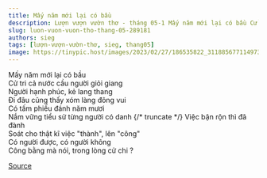 ```yaml
---
title: Mấy năm mới lại có bầu
description: Lượn vượn vườn thơ - tháng 05-1 Mấy năm mới lại có bầu Cử tri cả nước cầu người giỏi giang
slug: luon-vuon-vuon-tho-thang-05-289181
authors: sieg
tags: [lượn-vượn-vườn-thơ, sieg, thang05]
image: https://tinypic.host/images/2023/02/27/186535822_311885677114973_5531299908251301677_n.th.jpg
---
```


Mấy năm mới lại có bầu\
Cử tri cả nước cầu người giỏi giang\
Người hạnh phúc, kẻ lang thang\
Đi đâu cũng thấy xóm làng đông vui\
Có tấm phiếu đánh năm mươi\
Nắm vững tiểu sử từng người có danh
{/* truncate */}
Việc bận rộn thì đã đành\
Soát cho thật kĩ việc "thành", lên "công"\
Có người được, có người không\
Công bằng mà nói, trong lòng cử chi ?

[Source](https://www.facebook.com/ape.poem/posts/pfbid02P9rL8JFkvwe2RqQCdDB2hQFAW1j6Kze7CbXgNU67CqNeeWr1BBVF9zaboNye8ZyQl)
